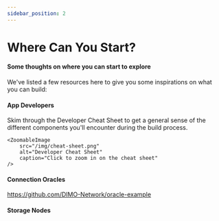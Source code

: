 ```yaml
---
sidebar_position: 2
---
```



# Where Can You Start?

#### Some thoughts on where you can start to explore
We've listed a few resources here to give you some inspirations on what you can build:

#### App Developers
Skim through the Developer Cheat Sheet to get a general sense of the different components you'll encounter during the build process.

    <ZoomableImage
        src="/img/cheat-sheet.png"
        alt="Developer Cheat Sheet"
        caption="Click to zoom in on the cheat sheet"
    />

#### Connection Oracles
https://github.com/DIMO-Network/oracle-example

#### Storage Nodes